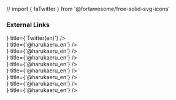 // import { faTwitter } from '@fortawesome/free-solid-svg-icons'

<article className="prose lg:prose-xl">

### External Links

</article>

<div className="grid gap-4 xl:grid-cols-4 md:grid-cols-3">
  <GridElement>
    <Article
      contentElement={<img src={harukaeruEnWebp} />}
      title={'Twitter(en)'}
    />
  </GridElement>
  <GridElement>
    <Article
      contentElement={<img src={harukaeruEnWebp} />}
      title={'@harukaeru_en'}
    />
  </GridElement>
  <GridElement>
    <Article
      contentElement={<img src={harukaeruEnWebp} />}
      title={'@harukaeru_en'}
    />
  </GridElement>
  <GridElement>
    <Article
      contentElement={<img src={harukaeruEnWebp} />}
      title={'@harukaeru_en'}
    />
  </GridElement>
  <GridElement>
    <Article
      contentElement={<img src={harukaeruEnWebp} />}
      title={'@harukaeru_en'}
    />
  </GridElement>
  <GridElement>
    <Article
      contentElement={<img src={harukaeruEnWebp} />}
      title={'@harukaeru_en'}
    />
  </GridElement>
  <GridElement>
    <Article
      contentElement={<img src={harukaeruEnWebp} />}
      title={'@harukaeru_en'}
    />
  </GridElement>
  <GridElement>
    <Article
      contentElement={<img src={harukaeruEnWebp} />}
      title={'@harukaeru_en'}
    />
  </GridElement>
  <GridElement>
    <Article
      contentElement={<img src={harukaeruEnWebp} />}
      title={'@harukaeru_en'}
    />
  </GridElement>
</div>
